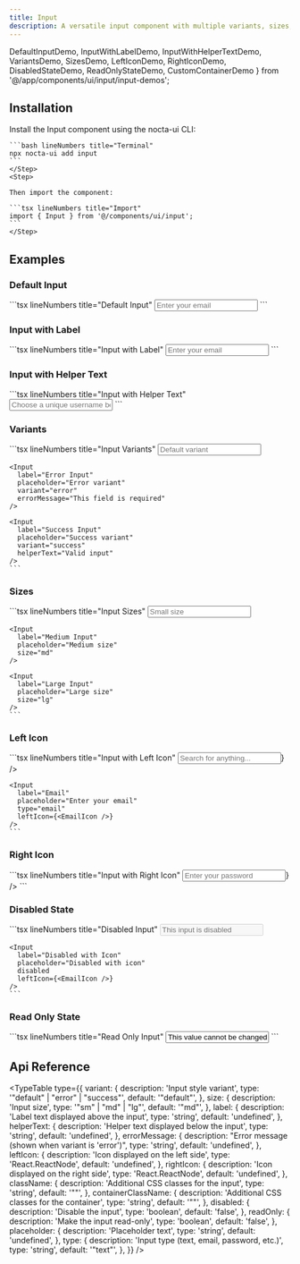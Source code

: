 ```yaml
---
title: Input
description: A versatile input component with multiple variants, sizes, icons, and dark mode support
---
```


  DefaultInputDemo,
  InputWithLabelDemo,
  InputWithHelperTextDemo,
  VariantsDemo,
  SizesDemo,
  LeftIconDemo,
  RightIconDemo,
  DisabledStateDemo,
  ReadOnlyStateDemo,
  CustomContainerDemo
} from '@/app/components/ui/input/input-demos';

## Installation
<Steps>
  <Step>
    Install the Input component using the nocta-ui CLI:

    ```bash lineNumbers title="Terminal"
    npx nocta-ui add input
    ```
    </Step>
    <Step>

    Then import the component:

    ```tsx lineNumbers title="Import"
    import { Input } from '@/components/ui/input';
    ```
    </Step>
</Steps>

## Examples

### Default Input

<DocsTabs defaultValue="preview">
  <DocsTab value="preview" lineNumbers title="Preview">
    <DefaultInputDemo />
  </DocsTab>
  <DocsTab value="code" lineNumbers title="Code">
    ```tsx lineNumbers title="Default Input"
    <Input placeholder="Enter your email" />
    ```
  </DocsTab>
</DocsTabs>

### Input with Label

<DocsTabs defaultValue="preview">
  <DocsTab value="preview" lineNumbers title="Preview">
    <InputWithLabelDemo />
  </DocsTab>
  <DocsTab value="code" lineNumbers title="Code">
    ```tsx lineNumbers title="Input with Label"
    <Input
      label="Email Address"
      placeholder="Enter your email"
      type="email"
    />
    ```
  </DocsTab>
</DocsTabs>

### Input with Helper Text

<DocsTabs defaultValue="preview">
  <DocsTab value="preview" lineNumbers title="Preview">
    <InputWithHelperTextDemo />
  </DocsTab>
  <DocsTab value="code" lineNumbers title="Code">
    ```tsx lineNumbers title="Input with Helper Text"
    <Input
      label="Username"
      placeholder="Choose a unique username between 3-20 characters"
      helperText="Choose a unique username between 3-20 characters"
    />
    ```
  </DocsTab>
</DocsTabs>

### Variants

<DocsTabs defaultValue="preview">
  <DocsTab value="preview" lineNumbers title="Preview">
    <VariantsDemo />
  </DocsTab>
  <DocsTab value="code" lineNumbers title="Code">
    ```tsx lineNumbers title="Input Variants"
    <Input
      label="Default Input"
      placeholder="Default variant"
      variant="default"
    />

    <Input
      label="Error Input"
      placeholder="Error variant"
      variant="error"
      errorMessage="This field is required"
    />

    <Input
      label="Success Input"
      placeholder="Success variant"
      variant="success"
      helperText="Valid input"
    />
    ```
  </DocsTab>
</DocsTabs>

### Sizes

<DocsTabs defaultValue="preview">
  <DocsTab value="preview" lineNumbers title="Preview">
    <SizesDemo />
  </DocsTab>
  <DocsTab value="code" lineNumbers title="Code">
    ```tsx lineNumbers title="Input Sizes"
    <Input
      label="Small Input"
      placeholder="Small size"
      size="sm"
    />

    <Input
      label="Medium Input"
      placeholder="Medium size"
      size="md"
    />

    <Input
      label="Large Input"
      placeholder="Large size"
      size="lg"
    />
    ```
  </DocsTab>
</DocsTabs>

### Left Icon

<DocsTabs defaultValue="preview">
  <DocsTab value="preview" lineNumbers title="Preview">
    <LeftIconDemo />
  </DocsTab>
  <DocsTab value="code" lineNumbers title="Code">
    ```tsx lineNumbers title="Input with Left Icon"
    <Input
      label="Search"
      placeholder="Search for anything..."
      leftIcon={<SearchIcon />}
    />

    <Input
      label="Email"
      placeholder="Enter your email"
      type="email"
      leftIcon={<EmailIcon />}
    />
    ```
  </DocsTab>
</DocsTabs>

### Right Icon

<DocsTabs defaultValue="preview">
  <DocsTab value="preview" lineNumbers title="Preview">
    <RightIconDemo />
  </DocsTab>
  <DocsTab value="code" lineNumbers title="Code">
    ```tsx lineNumbers title="Input with Right Icon"
    <Input
      label="Password"
      placeholder="Enter your password"
      type="password"
      rightIcon={<EyeIcon />}
    />
    ```
  </DocsTab>
</DocsTabs>

### Disabled State

<DocsTabs defaultValue="preview">
  <DocsTab value="preview" lineNumbers title="Preview">
    <DisabledStateDemo />
  </DocsTab>
  <DocsTab value="code" lineNumbers title="Code">
    ```tsx lineNumbers title="Disabled Input"
    <Input
      label="Disabled Input"
      placeholder="This input is disabled"
      disabled
    />

    <Input
      label="Disabled with Icon"
      placeholder="Disabled with icon"
      disabled
      leftIcon={<EmailIcon />}
    />
    ```
  </DocsTab>
</DocsTabs>

### Read Only State

<DocsTabs defaultValue="preview">
  <DocsTab value="preview" lineNumbers title="Preview">
    <ReadOnlyStateDemo />
  </DocsTab>
  <DocsTab value="code" lineNumbers title="Code">
    ```tsx lineNumbers title="Read Only Input"
    <Input
      label="Read Only Input"
      value="This value cannot be changed"
      readOnly
      helperText="This field is read-only"
    />
    ```
  </DocsTab>
</DocsTabs>

## Api Reference

<TypeTable
  type={{
    variant: {
      description: 'Input style variant',
      type: '"default" | "error" | "success"',
      default: '"default"',
    },
    size: {
      description: 'Input size',
      type: '"sm" | "md" | "lg"',
      default: '"md"',
    },
    label: {
      description: 'Label text displayed above the input',
      type: 'string',
      default: 'undefined',
    },
    helperText: {
      description: 'Helper text displayed below the input',
      type: 'string',
      default: 'undefined',
    },
    errorMessage: {
      description: "Error message (shown when variant is 'error')",
      type: 'string',
      default: 'undefined',
    },
    leftIcon: {
      description: 'Icon displayed on the left side',
      type: 'React.ReactNode',
      default: 'undefined',
    },
    rightIcon: {
      description: 'Icon displayed on the right side',
      type: 'React.ReactNode',
      default: 'undefined',
    },
    className: {
      description: 'Additional CSS classes for the input',
      type: 'string',
      default: '""',
    },
    containerClassName: {
      description: 'Additional CSS classes for the container',
      type: 'string',
      default: '""',
    },
    disabled: {
      description: 'Disable the input',
      type: 'boolean',
      default: 'false',
    },
    readOnly: {
      description: 'Make the input read-only',
      type: 'boolean',
      default: 'false',
    },
    placeholder: {
      description: 'Placeholder text',
      type: 'string',
      default: 'undefined',
    },
    type: {
      description: 'Input type (text, email, password, etc.)',
      type: 'string',
      default: '"text"',
    },
  }}
/>
